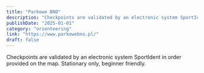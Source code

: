 ```yaml
---
title: "Parkowe BNO"
description: "Checkpoints are validated by an electronic system SportIdent in order provided on the map. Stationary only, beginner friendly."
publishDate: "2025-01-01"
category: "orienteering"
link: "https://www.parkowebno.pl/"
draft: false
---
```


Checkpoints are validated by an electronic system SportIdent in order provided on the map. Stationary only, beginner friendly.
